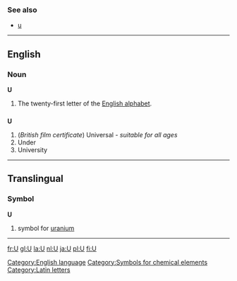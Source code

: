 ===See also===
*[[u]]
----
==English==
[[Category:English language]]
===Noun===
'''U'''

#The twenty-first letter of the [[Wiktionary:About Roman script|English alphabet]].


==={{abbreviation}}===
'''U'''

#(''British film certificate'') Universal - ''suitable for all ages''
#Under
#University

----

==Translingual==
===Symbol===
'''U'''
#{{chemistry}} symbol for [[uranium]]
[[Category:Symbols for chemical elements]]
----
[[Category:Latin letters]]

[[fr:U]]
[[gl:U]]
[[la:U]]
[[nl:U]]
[[ja:U]]
[[pl:U]]
[[fi:U]]
